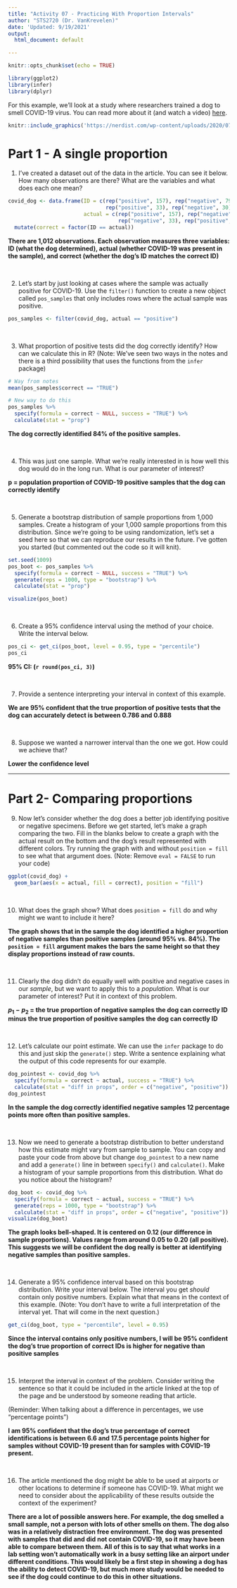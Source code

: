 ```yaml
---
title: "Activity 07 - Practicing With Proportion Intervals"
author: "STS2720 (Dr. VanKrevelen)"
date: 'Updated: 9/19/2021'
output:
  html_document: default

---
```


```r
knitr::opts_chunk$set(echo = TRUE)
```

```r
library(ggplot2)
library(infer)
library(dplyr)
```

For this example, we'll look at a study where researchers trained a dog to smell COVID-19 virus. You can read more about it (and watch a video) [here](https://nerdist.com/article/dogs-sniff-out-covid/).

```r
knitr::include_graphics('https://nerdist.com/wp-content/uploads/2020/07/C19-sniffing-dogs-feature-image-07272020.jpg')
```

# Part 1 - A single proportion

1. I've created a dataset out of the data in the article. You can see it below. How many observations are there? What are the variables and what does each one mean?

```r
covid_dog <- data.frame(ID = c(rep("positive", 157), rep("negative", 792),
                               rep("positive", 33), rep("negative", 30)),
                        actual = c(rep("positive", 157), rep("negative", 792),
                                   rep("negative", 33), rep("positive", 30))) %>%
  mutate(correct = factor(ID == actual))
```

**There are 1,012 observations. Each observation measures three variables: ID (what the dog determined), actual (whether COVID-19 was present in the sample), and correct (whether the dog's ID matches the correct ID)**

<br>


2. Let's start by just looking at cases where the sample was actually positive for COVID-19. Use the `filter()` function to create a new object called `pos_samples` that only includes rows where the actual sample was positive.

```r
pos_samples <- filter(covid_dog, actual == "positive")
```

<br>

3. What proportion of positive tests did the dog correctly identify? How can we calculate this in R? (Note: We've seen two ways in the notes and there is a third possibility that uses the functions from the `infer` package)

```r
# Way from notes
mean(pos_samples$correct == "TRUE")

# New way to do this
pos_samples %>%
  specify(formula = correct ~ NULL, success = "TRUE") %>%
  calculate(stat = "prop")
```

**The dog correctly identified 84% of the positive samples.**

<br>

4. This was just one sample. What we're really interested in is how well this dog would do in the long run. What is our parameter of interest?

**p = population proportion of COVID-19 positive samples that the dog can correctly identify**

<br>

5. Generate a bootstrap distribution of sample proportions from 1,000 samples. Create a histogram of your 1,000 sample proportions from this distribution. Since we're going to be using randomization, let's set a seed here so that we can reproduce our results in the future. I've gotten you started (but commented out the code so it will knit).

```r
set.seed(1009)
pos_boot <- pos_samples %>%
  specify(formula = correct ~ NULL, success = "TRUE") %>%
  generate(reps = 1000, type = "bootstrap") %>%
  calculate(stat = "prop")

visualize(pos_boot)
```

<br>

6. Create a 95% confidence interval using the method of your choice. Write the interval below.

```r
pos_ci <- get_ci(pos_boot, level = 0.95, type = "percentile")
pos_ci
```

**95% CI: (`r round(pos_ci, 3)`)**

<br>

7. Provide a sentence interpreting your interval in context of this example.

**We are 95% confident that the true proportion of positive tests that the dog can accurately detect is between 0.786 and 0.888**

<br>

8. Suppose we wanted a narrower interval than the one we got. How could we achieve that?

**Lower the confidence level**

---

# Part 2- Comparing proportions

9. Now let's consider whether the dog does a better job identifying positive or negative specimens. Before we get started, let's make a graph comparing the two. Fill in the blanks below to create a graph with the actual result on the bottom and the dog's result represented with different colors. Try running the graph with and without `position = fill` to see what that argument does. (Note: Remove `eval = FALSE` to run your code)

```r
ggplot(covid_dog) +
  geom_bar(aes(x = actual, fill = correct), position = "fill")
```


<br>

10. What does the graph show? What does `position = fill` do and why might we want to include it here?

**The graph shows that in the sample the dog identified a higher proportion of negative samples than positive samples (around 95% vs. 84%). The `position = fill` argument makes the bars the same height so that they display proportions instead of raw counts. **

<br>

11. Clearly the dog didn't do equally well with positive and negative cases in our *sample*, but we want to apply this to a *population.* What is our parameter of interest? Put it in context of this problem.

**$p_1 - p_2$ = the true proportion of negative samples the dog can correctly ID minus the true proportion of positive samples the dog can correctly ID**

<br>

12. Let's calculate our point estimate. We can use the `infer` package to do this and just skip the `generate()` step. Write a sentence explaining what the output of this code represents for our example.

```r
dog_pointest <- covid_dog %>%
  specify(formula = correct ~ actual, success = "TRUE") %>%
  calculate(stat = "diff in props", order = c("negative", "positive"))
dog_pointest
```

**In the sample the dog correctly identified negative samples 12 percentage points more often than positive samples.**

<br>

13. Now we need to generate a bootstrap distribution to better understand how this estimate might vary from sample to sample. You can copy and paste your code from above but change `dog_pointest` to a new name and add a `generate()` line in between `specify()` and `calculate()`. Make a histogram of your sample proportions from this distribution. What do you notice about the histogram?

```r
dog_boot <- covid_dog %>%
  specify(formula = correct ~ actual, success = "TRUE") %>%
  generate(reps = 1000, type = "bootstrap") %>%
  calculate(stat = "diff in props", order = c("negative", "positive"))
visualize(dog_boot)
```

**The graph looks bell-shaped. It is centered on 0.12 (our difference in sample proportions). Values range from around 0.05 to 0.20 (all positive). This suggests we will be confident the dog really is better at identifying negative samples than positive samples.**

<br>

14. Generate a 95% confidence interval based on this bootstrap distribution. Write your interval below. The interval you get *should* contain only positive numbers. Explain what that means in the context of this example. (Note: You don't have to write a full interpretation of the interval yet. That will come in the next question.)

```r
get_ci(dog_boot, type = "percentile", level = 0.95)
```

**Since the interval contains only positive numbers, I will be 95% confident the dog's true proportion of correct IDs is higher for negative than positive samples**


<br>


15. Interpret the interval in context of the problem. Consider writing the sentence so that it could be included in the article linked at the top of the page and be understood by someone reading that article.

(Reminder: When talking about a difference in percentages, we use "percentage points")

**I am 95% confident that the dog's true percentage of correct identifications is between 6.6 and 17.5 percentage points higher for samples without COVID-19 present than for samples with COVID-19 present.**

<br>


16. The article mentioned the dog might be able to be used at airports or other locations to determine if someone has COVID-19. What might we need to consider about the applicability of these results outside the context of the experiment?

**There are a lot of possible answers here. For example, the dog smelled a small sample, not a person with lots of other smells on them. The dog also was in a relatively distraction free environment. The dog was presented with samples that did and did not contain COVID-19, so it may have been able to compare between them. All of this is to say that what works in a lab setting won't automatically work in a busy setting like an airport under different conditions. This would likely be a first step in showing a dog has the ability to detect COVID-19, but much more study would be needed to see if the dog could continue to do this in other situations.**

